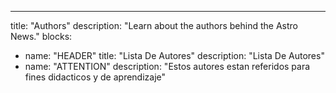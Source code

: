 ---
title: "Authors"
description: "Learn about the authors behind the Astro News."
blocks:
  - name: "HEADER"
    title: "Lista De Autores"
    description: "Lista De Autores"
  - name: "ATTENTION"
    description: "Estos autores estan referidos para fines didacticos y de aprendizaje"